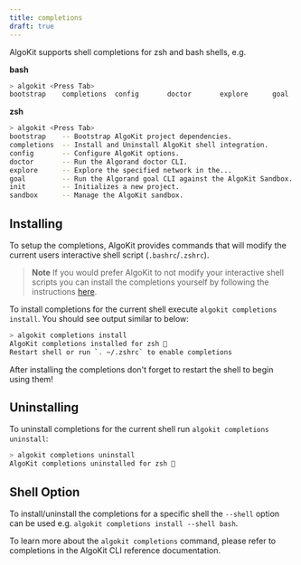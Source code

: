 ```yaml
---
title: completions
draft: true
---
```


AlgoKit supports shell completions for zsh and bash shells, e.g.

**bash**

```sh
> algokit <Press Tab>
bootstrap    completions  config       doctor       explore      goal         init         sandbox
```

**zsh**

```sh
> algokit <Press Tab>
bootstrap    -- Bootstrap AlgoKit project dependencies.
completions  -- Install and Uninstall AlgoKit shell integration.
config       -- Configure AlgoKit options.
doctor       -- Run the Algorand doctor CLI.
explore      -- Explore the specified network in the...
goal         -- Run the Algorand goal CLI against the AlgoKit Sandbox.
init         -- Initializes a new project.
sandbox      -- Manage the AlgoKit sandbox.
```

## Installing

To setup the completions, AlgoKit provides commands that will modify the current users interactive shell script (`.bashrc`/`.zshrc`).

> **Note**
> If you would prefer AlgoKit to not modify your interactive shell scripts you can install the completions yourself by following the instructions [here](https://click.palletsprojects.com/en/8.1.x/shell-completion/).

To install completions for the current shell execute `algokit completions install`. You should see output similar to below:

```sh
> algokit completions install
AlgoKit completions installed for zsh 🎉
Restart shell or run `. ~/.zshrc` to enable completions
```

After installing the completions don't forget to restart the shell to begin using them!

## Uninstalling

To uninstall completions for the current shell run `algokit completions uninstall`:

```sh
> algokit completions uninstall
AlgoKit completions uninstalled for zsh 🎉
```

## Shell Option

To install/uninstall the completions for a specific shell the `--shell` option can be used e.g. `algokit completions install --shell bash`.

To learn more about the `algokit completions` command, please refer to completions in the AlgoKit CLI reference documentation.
